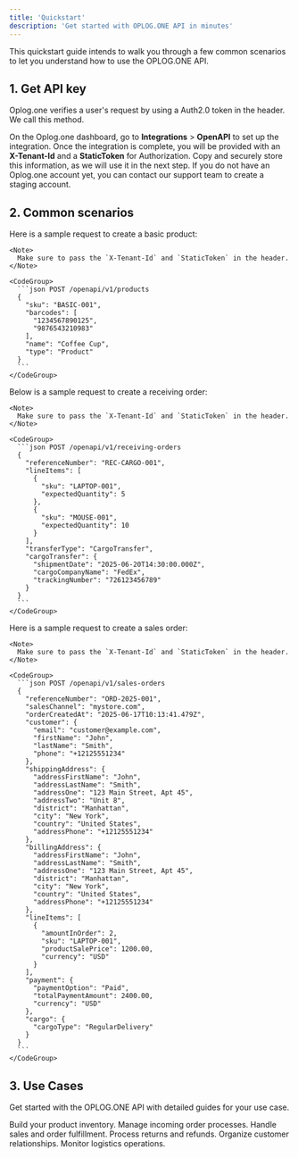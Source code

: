 ```yaml
---
title: 'Quickstart'
description: 'Get started with OPLOG.ONE API in minutes'
---
```


This quickstart guide intends to walk you through a few common scenarios to let you understand how to use the OPLOG.ONE API.

## 1. Get API key

Oplog.one verifies a user's request by using a Auth2.0 token in the header. We call this method.

On the Oplog.one dashboard, go to **Integrations** > **OpenAPI** to set up the integration. Once the integration is complete, you will be provided with an **X-Tenant-Id** and a **StaticToken** for Authorization. Copy and securely store this information, as we will use it in the next step. If you do not have an Oplog.one account yet, you can contact our support team to create a staging account.

## 2. Common scenarios

<AccordionGroup>
  <Accordion title="Basic Product Create">
    Here is a sample request to create a basic product:

    <Note>
      Make sure to pass the `X-Tenant-Id` and `StaticToken` in the header.
    </Note>

    <CodeGroup>
      ```json POST /openapi/v1/products
      {
        "sku": "BASIC-001",
        "barcodes": [
          "1234567890125",
          "9876543210983"
        ],
        "name": "Coffee Cup",
        "type": "Product"
      }
      ```
    </CodeGroup>
  </Accordion>

  <Accordion title="Receiving Order Create">
    Below is a sample request to create a receiving order:

    <Note>
      Make sure to pass the `X-Tenant-Id` and `StaticToken` in the header.
    </Note>

    <CodeGroup>
      ```json POST /openapi/v1/receiving-orders
      {
        "referenceNumber": "REC-CARGO-001",
        "lineItems": [
          {
            "sku": "LAPTOP-001",
            "expectedQuantity": 5
          },
          {
            "sku": "MOUSE-001",
            "expectedQuantity": 10
          }
        ],
        "transferType": "CargoTransfer",
        "cargoTransfer": {
          "shipmentDate": "2025-06-20T14:30:00.000Z",
          "cargoCompanyName": "FedEx",
          "trackingNumber": "726123456789"
        }
      }
      ```
    </CodeGroup>
  </Accordion>

  <Accordion title="Sales Order Create">
    Here is a sample request to create a sales order:

    <Note>
      Make sure to pass the `X-Tenant-Id` and `StaticToken` in the header.
    </Note>

    <CodeGroup>
      ```json POST /openapi/v1/sales-orders
      {
        "referenceNumber": "ORD-2025-001",
        "salesChannel": "mystore.com",
        "orderCreatedAt": "2025-06-17T10:13:41.479Z",
        "customer": {
          "email": "customer@example.com",
          "firstName": "John",
          "lastName": "Smith",
          "phone": "+12125551234"
        },
        "shippingAddress": {
          "addressFirstName": "John",
          "addressLastName": "Smith",
          "addressOne": "123 Main Street, Apt 45",
          "addressTwo": "Unit 8",
          "district": "Manhattan",
          "city": "New York",
          "country": "United States",
          "addressPhone": "+12125551234"
        },
        "billingAddress": {
          "addressFirstName": "John",
          "addressLastName": "Smith",
          "addressOne": "123 Main Street, Apt 45",
          "district": "Manhattan",
          "city": "New York",
          "country": "United States",
          "addressPhone": "+12125551234"
        },
        "lineItems": [
          {
            "amountInOrder": 2,
            "sku": "LAPTOP-001",
            "productSalePrice": 1200.00,
            "currency": "USD"
          }
        ],
        "payment": {
          "paymentOption": "Paid",
          "totalPaymentAmount": 2400.00,
          "currency": "USD"
        },
        "cargo": {
          "cargoType": "RegularDelivery"
        }
      }
      ```
    </CodeGroup>
  </Accordion>
</AccordionGroup>

## 3. Use Cases

Get started with the OPLOG.ONE API with detailed guides for your use case.

<CardGroup cols="2">
  <Card title="Product Management" icon="box" href="/use-cases/products">
    Build your product inventory.
  </Card>

  <Card title="Receiving Order Management" icon="clipboard-list" href="/use-cases/receiving-orders">
    Manage incoming order processes.
  </Card>

  <Card title="Sales Order Management" icon="shopping-cart" href="/use-cases/sales-orders">
    Handle sales and order fulfillment.
  </Card>

  <Card title="Return Management" icon="undo" href="/use-cases/returns">
    Process returns and refunds.
  </Card>

  <Card title="Customer Management" icon="users" href="/use-cases/customers">
    Organize customer relationships.
  </Card>

  <Card title="Track Shipments" icon="chart-mixed" href="/use-cases/tracking">
    Monitor logistics operations.
  </Card>
</CardGroup>
